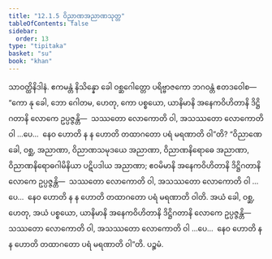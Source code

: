 ```yaml
---
title: "12.1.5 ဝိညာဏအညာဏသုတ္တ"
tableOfContents: false
sidebar:
  order: 13
type: "tipitaka"
basket: "su"
book: "khan"
---
```



<DynamicBreadcrumb />

<Division number="611" book="khan">

<Paragraph number="1244" book="khan">
သာဝတ္ထိနိဒါနံ. ဧကမန္တံ နိသိန္နော ခေါ ဝစ္ဆဂေါတ္တော ပရိဗ္ဗာဇကော ဘဂဝန္တံ ဧတဒဝေါစ—  “ကော နု ခေါ, ဘော ဂေါတမ, ဟေတု, ကော ပစ္စယော, ယာနိမာနိ အနေကဝိဟိတာနိ ဒိဋ္ဌိဂတာနိ လောကေ ဥပ္ပဇ္ဇန္တိ—  သဿတော လောကောတိ ဝါ, အသဿတော လောကောတိ ဝါ …ပေ…  နေဝ ဟောတိ န န ဟောတိ တထာဂတော ပရံ မရဏာတိ ဝါ”တိ? “ဝိညာဏေ ခေါ, ဝစ္ဆ, အညာဏာ, ဝိညာဏသမုဒယေ အညာဏာ, ဝိညာဏနိရောဓေ အညာဏာ, ဝိညာဏနိရောဓဂါမိနိယာ ပဋိပဒါယ အညာဏာ; ဧဝမိမာနိ အနေကဝိဟိတာနိ ဒိဋ္ဌိဂတာနိ လောကေ ဥပ္ပဇ္ဇန္တိ—  သဿတော လောကောတိ ဝါ, အသဿတော လောကောတိ ဝါ …ပေ…  နေဝ ဟောတိ န န ဟောတိ တထာဂတော ပရံ မရဏာတိ ဝါတိ. အယံ ခေါ, ဝစ္ဆ, ဟေတု, အယံ ပစ္စယော, ယာနိမာနိ အနေကဝိဟိတာနိ ဒိဋ္ဌိဂတာနိ လောကေ ဥပ္ပဇ္ဇန္တိ—  သဿတော လောကောတိ ဝါ, အသဿတော လောကောတိ ဝါ …ပေ…  နေဝ ဟောတိ န န ဟောတိ တထာဂတော ပရံ မရဏာတိ ဝါ”တိ.

</Paragraph>
</Division>

<Paragraph number="1245" type="center" book="khan">
ပဉ္စမံ.
</Paragraph>